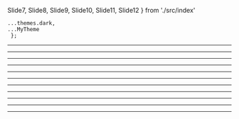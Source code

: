 Slide7, Slide8, Slide9, Slide10, Slide11, Slide12 } from './src/index'


    ...themes.dark,
    ...MyTheme
     };



<Slide1/>


---


<Slide2/>


---


<Slide3/>


---


<Slide4/>


---


<Slide5/>


---


<Slide6/>


---


<Slide7/>


---


<Slide8/>


---


<Slide9/>


---


<Slide10/>


---


<Slide11/>


---


<Slide12/>
